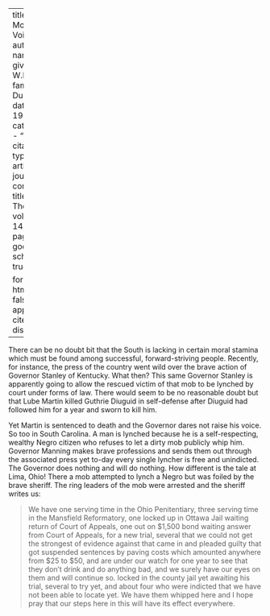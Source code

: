 
---
title: 'A Moral Void'
author:
  - name:
      given: W.E.B.
      family: Du Bois
date: May 1917
categories: 
  - ""
citation: 
  type: article-journal
  container-title: The Crisis
  volume: 14
  issue: 1
  page: 9
google-scholar: true

format:
  html:
    toc: false
    appendix-cite-as: display
---



There can be no doubt bit that the South is lacking in certain moral stamina which must be found among successful, forward-striving people. Recently, for instance, the press of the country went wild over the brave action of Governor Stanley of Kentucky. What then? This same Governor Stanley is apparently going to allow the rescued victim of that mob to be lynched by court under forms of law. There would seem to be no reasonable doubt but that Lube Martin killed Guthrie Diuguid in self-defense after Diuguid had followed him for a year and sworn to kill him. 

Yet Martin is sentenced to death and the Governor dares not raise his voice. So too in South Carolina. A  man is lynched because he is a self-respecting, wealthy Negro citizen who refuses to let a dirty mob publicly whip him. Governor Manning makes brave professions and sends them out through the associated press yet to-day every single lyncher  is free and unindicted. The Governor does nothing and will do nothing. How different is the tale at  Lima, Ohio! There a mob attempted to lynch a Negro but was foiled by the brave sheriff. The ring leaders of the mob were arrested and the sheriff writes us: 

> We have one serving time in the Ohio Penitentiary, three serving time in the Mansfield Reformatory, one locked up in Ottawa Jail waiting return of Court of Appeals, one out on $1,500 bond waiting answer from Court of Appeals, for a new trial, several that we could not get the strongest of evidence against that came in and pleaded guilty that got suspended sentences by paving costs which amounted anywhere from $25 to $50, and are under our watch for one year to see that they don't drink and do anything bad, and we surely have our eyes on them and will continue so. locked in the county jail yet awaiting his trial, several to try yet, and about four who were indicted that we have not been able to locate yet. We have them whipped here and I hope pray that our steps here in this will have its effect everywhere.

